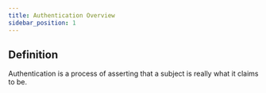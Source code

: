 ```yaml
---
title: Authentication Overview
sidebar_position: 1
---
```


## Definition

Authentication is a process of asserting that a subject is really what 
it claims to be.
